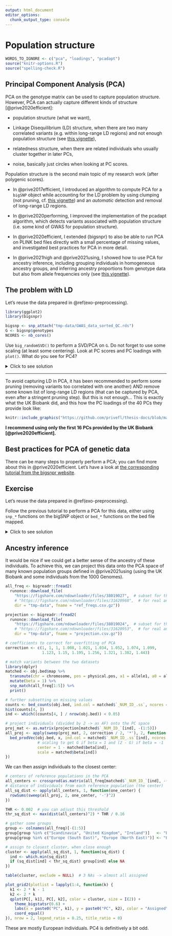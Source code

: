 ```yaml
---
output: html_document
editor_options: 
  chunk_output_type: console
---
```


# Population structure

```r
WORDS_TO_IGNORE <- c("pca", "loadings", "pcadapt")
source("knitr-options.R")
source("spelling-check.R")
```

## Principal Component Analysis (PCA)

PCA on the genotype matrix can be used to capture population structure.
However, PCA can actually capture different kinds of structure [@prive2020efficient]:

- population structure (what we want),

- Linkage Disequilibrium (LD) structure, when there are two many correlated variants (e.g. within long-range LD regions) and not enough population structure (see [this vignette](https://privefl.github.io/bigsnpr/articles/how-to-PCA.html)),

- relatedness structure, when there are related individuals who usually cluster together in later PCs,

- noise, basically just circles when looking at PC scores.

Population structure is the second main topic of my research work (after polygenic scores).

- In @prive2017efficient, I introduced an algorithm to compute PCA for a `bigSNP` object while accounting for the LD problem by using clumping (not pruning, cf. [this vignette](https://privefl.github.io/bigsnpr/articles/pruning-vs-clumping.html)) and an *automatic* detection and removal of long-range LD regions.

- In @prive2020performing, I improved the implementation of the pcadapt algorithm, which detects variants associated with population structure (i.e. some kind of GWAS for population structure).

- In @prive2020efficient, I extended {bigsnpr} to also be able to run PCA on PLINK bed files directly with a small percentage of missing values, and investigated best practices for PCA in more detail.

- In @prive2021high and @prive2021using, I showed how to use PCA for ancestry inference, including grouping individuals in homogeneous ancestry groups, and inferring ancestry proportions from genotype data but also from allele frequencies only (see [this vignette](https://privefl.github.io/bigsnpr/articles/ancestry.html)).

## The problem with LD

Let's reuse the data prepared in \@ref(exo-preprocessing).

```r
library(ggplot2)
library(bigsnpr)

bigsnp <- snp_attach("tmp-data/GWAS_data_sorted_QC.rds")
G <- bigsnp$genotypes
NCORES <- nb_cores()
```

:::: {.infobox .exo}
Use `big_randomSVD()` to perform a SVD/PCA on `G`. Do not forget to use some scaling (at least some centering). Look at PC scores and PC loadings with `plot()`. What do you see for PC4?
::::

<details>
<summary>Click to see solution</summary>

```r
svd <- runonce::save_run(
  big_randomSVD(G, fun.scaling = big_scale(), ncores = NCORES),
  file = "tmp-data/svd_with_ld.rds")
plot(svd)
plot(svd, type = "scores")
plot(svd, type = "scores", scores = 3:4)
plot(svd, type = "loadings", loadings = 1:10, coef = 0.4)
```

What is going on with PC4?

```r
the_max <- which.max(abs(svd$v[, 4]))
plot(svd, type = "scores", scores = 3:4) +
  aes(color = as.factor(G[, the_max])) + 
  labs(color = "Genotype at most influential SNP") +
  guides(color = guide_legend(override.aes = list(size = 3))) +
  theme(legend.position = "bottom",
        legend.text = element_text(margin = margin(r = 6)))
```

PC4 is basically capturing variation in a block of LD and is then very correlated to genetic variants in this region. You really want to avoid using this type of PCs e.g. as covariates in GWAS because it will cause some collider bias.

</details>

***

To avoid capturing LD in PCA, it has been recommended to perform some pruning (removing variants too correlated with one another) AND remove some known list of long-range LD regions (that can be captured by PCA, even after a stringent pruning step). But this is not enough... This is exactly what the UK Biobank did, and this how the PC loadings of the 40 PCs they provide look like:

```r
knitr::include_graphics("https://github.com/privefl/thesis-docs/blob/master/figures/loadings-ukbb.jpeg?raw=true")
```

**I recommend using only the first 16 PCs provided by the UK Biobank [@prive2020efficient].**


## Best practices for PCA of genetic data

There can be many steps to properly perform a PCA; you can find more about this in @prive2020efficient.
Let's have a look at [the corresponding tutorial from the bigsnpr website](https://privefl.github.io/bigsnpr/articles/bedpca.html).


## Exercise {#exo-pca}

:::: {.infobox .exo}
Let's reuse the data prepared in \@ref(exo-preprocessing).

Follow the previous tutorial to perform a PCA for this data, either using `snp_*` functions on the bigSNP object or `bed_*` functions on the bed file mapped.
::::

<details>
<summary>Click to see solution</summary>

First, let's get an idea of the relatedness in the data using
```r
library(bigsnpr)
(NCORES <- nb_cores())
plink2 <- download_plink2("tmp-data")
rel <- snp_plinkKINGQC(plink2, "tmp-data/GWAS_data_sorted_QC.bed",
                       thr.king = 2^-4.5, make.bed = FALSE, ncores = NCORES)
```

```r
hist(log2(rel$KINSHIP), "FD"); abline(v = c(-4.5, -3.5), col = "red")
```

:::: {.infobox .info}
When computing relatedness with KING, LD pruning is *NOT* recommended. However, it may be useful to filter out some variants that are highly associated with population structure, e.g. as performed in the UK Biobank [@bycroft2018uk]. For example, see [this code](https://github.com/privefl/bigsnpr-extdoc/blob/main/example-code/2-rel-and-pca.R).
::::

Relatedness should not be a major issue here. Let's now compute PCs.

:::: {.infobox .info}
All the code that follows could be run on the bigSNP object we made before. Nevertheless, to showcase the `bed_*` functions here, we will run the following analyses on the bed file directly.
::::

```r
# Memory-map a bed file directly
obj.bed <- bed("tmp-data/GWAS_data_sorted_QC.bed")
```

```r
obj.svd <- runonce::save_run(
  bed_autoSVD(obj.bed, k = 12, ncores = NCORES),
  file = "tmp-data/PCA_GWAS_data.rds")
```

```r
plot(obj.svd)
plot(obj.svd, type = "scores", scores = 1:12, coeff = 0.5)
```

There is some population structure (maybe up to 6 PCs). You should also check loadings to make sure there is no LD structure (peaks on loadings):

```r
plot(obj.svd, type = "loadings", loadings = 1:6, coeff = 0.5)
```

No peaks, but loadings of PC4 are a bit odd.

If you expect the individuals to mostly come from one population (e.g. in a national biobank), you can simply use a robust distance to identify a homogeneous subset of individuals, then look at the histogram of log-distances to choose a threshold based on visual inspection (here I would probably choose 4.5).

```r
PC <- predict(obj.svd)
ldist <- log(bigutilsr::dist_ogk(PC[, 1:6]))
hist(ldist, "FD")
```

```r
library(ggplot2)
source("https://raw.githubusercontent.com/privefl/paper4-bedpca/master/code/plot_grid2.R")

plot_grid2(plotlist = lapply(1:4, function(k) {
  k1 <- 2 * k - 1
  k2 <- 2 * k
  qplot(PC[, k1], PC[, k2], color = ldist, size = I(2)) +
    scale_color_viridis_c() +
    theme_bigstatsr(0.6) +
    labs(x = paste0("PC", k1), y = paste0("PC", k2), color = "log-distance") +
    coord_equal()
}), nrow = 2, legend_ratio = 0.2, title_ratio = 0)
```

</details>

## Ancestry inference {#ancestry}

It would be nice if we could get a better sense of the ancestry of these individuals.
To achieve this, we can project this data onto the PCA space of many known population groups defined in @prive2021using (using the UK Biobank and some individuals from the 1000 Genomes).

```r
all_freq <- bigreadr::fread2(
  runonce::download_file(
    "https://figshare.com/ndownloader/files/38019027",  # subset for the tutorial (46 MB)
    # "https://figshare.com/ndownloader/files/31620968",  # for real analyses (849 MB)
    dir = "tmp-data", fname = "ref_freqs.csv.gz"))

projection <- bigreadr::fread2(
  runonce::download_file(
    "https://figshare.com/ndownloader/files/38019024",  # subset for the tutorial (44 MB)
    # "https://figshare.com/ndownloader/files/31620953",  # for real analyses (847 MB)
    dir = "tmp-data", fname = "projection.csv.gz"))

# coefficients to correct for overfitting of PCA
correction <- c(1, 1, 1, 1.008, 1.021, 1.034, 1.052, 1.074, 1.099,
                1.123, 1.15, 1.195, 1.256, 1.321, 1.382, 1.443)
```


```r
# match variants between the two datasets
library(dplyr)
matched <- obj.bed$map %>%
  transmute(chr = chromosome, pos = physical.pos, a1 = allele1, a0 = allele2) %>%
  mutate(beta = 1) %>%
  snp_match(all_freq[1:5]) %>%
  print()

# further subsetting on missing values
counts <- bed_counts(obj.bed, ind.col = matched$`_NUM_ID_.ss`, ncores = NCORES)
hist(counts[4, ])
ind <- which((counts[4, ] / nrow(obj.bed)) < 0.05)

# project individuals (divided by 2 -> as AF) onto the PC space
proj_mat <- as.matrix(projection[matched$`_NUM_ID_`[ind], -(1:5)])
all_proj <- apply(sweep(proj_mat, 2, correction / 2, '*'), 2, function(x) {
  bed_prodVec(obj.bed, x, ind.col = matched$`_NUM_ID_.ss`[ind], ncores = NCORES,
              # scaling to get G if beta = 1 and (2 - G) if beta = -1
              center = 1 - matched$beta[ind],
              scale = matched$beta[ind])
})
```

We can then assign individuals to the closest center:
```r
# centers of reference populations in the PCA
all_centers <- crossprod(as.matrix(all_freq[matched$`_NUM_ID_`[ind], -(1:5)]), proj_mat)
# distance of individuals from each reference population (the center)
all_sq_dist <- apply(all_centers, 1, function(one_center) {
  rowSums(sweep(all_proj, 2, one_center, '-')^2)
})

THR <- 0.002  # you can adjust this threshold
thr_sq_dist <- max(dist(all_centers)^2) * THR / 0.16

# gather some groups
group <- colnames(all_freq)[-(1:5)]
group[group %in% c("Scandinavia", "United Kingdom", "Ireland")]   <- "Europe (North West)"
group[group %in% c("Europe (South East)", "Europe (North East)")] <- "Europe (East)"

# assign to closest cluster, when close enough
cluster <- apply(all_sq_dist, 1, function(sq_dist) {
  ind <- which.min(sq_dist)
  if (sq_dist[ind] < thr_sq_dist) group[ind] else NA
})

table(cluster, exclude = NULL)  # 3 NAs -> almost all assigned
```

```r
plot_grid2(plotlist = lapply(1:4, function(k) {
  k1 <- 2 * k - 1
  k2 <- 2 * k
  qplot(PC[, k1], PC[, k2], color = cluster, size = I(2)) +
    theme_bigstatsr(0.6) +
    labs(x = paste0("PC", k1), y = paste0("PC", k2), color = "Assigned\npopulation") +
    coord_equal()
}), nrow = 2, legend_ratio = 0.25, title_ratio = 0)
```

These are mostly European individuals.
PC4 is definitively a bit odd.
